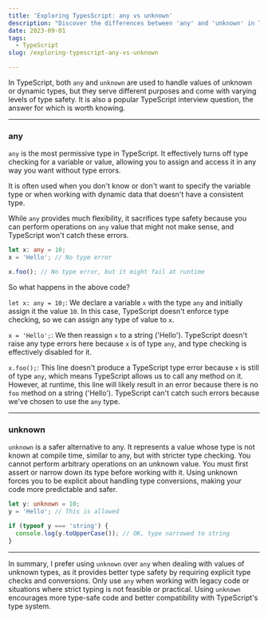 ```yaml
---
title: 'Exploring TypesScript: any vs unknown'
description: "Discover the differences between 'any' and 'unknown' in TypeScript. Learn when to use each type for safer and more maintainable code."
date: 2023-09-01
tags:
  - TypeScript
slug: /exploring-typescript-any-vs-unknown

---
```


In TypeScript, both `any` and `unknown` are used to handle values of unknown or dynamic types, but they serve different purposes and come with varying levels of type safety. It is also a popular TypeScript interview question, the answer for which is worth knowing.

---

### any

`any` is the most permissive type in TypeScript. It effectively turns off type checking for a variable or value, allowing you to assign and access it in any way you want without type errors.

It is often used when you don't know or don't want to specify the variable type or when working with dynamic data that doesn't have a consistent type.

While `any` provides much flexibility, it sacrifices type safety because you can perform operations on `any` value that might not make sense, and TypeScript won't catch these errors.

```ts
let x: any = 10;
x = 'Hello'; // No type error

x.foo(); // No type error, but it might fail at runtime
```

So what happens in the above code?

`let x: any = 10;`: We declare a variable `x` with the type `any` and initially assign it the value `10`. In this case, TypeScript doesn't enforce type checking, so we can assign any type of value to `x`.

`x = 'Hello';`: We then reassign `x` to a string ('Hello'). TypeScript doesn't raise any type errors here because `x` is of type `any`, and type checking is effectively disabled for it.

`x.foo();`: This line doesn't produce a TypeScript type error because `x` is still of type `any`, which means TypeScript allows us to call any method on it. However, at runtime, this line will likely result in an error because there is no `foo` method on a string ('Hello'). TypeScript can't catch such errors because we've chosen to use the `any` type.

---

### unknown

`unknown` is a safer alternative to any. It represents a value whose type is not known at compile time, similar to any, but with stricter type checking.
You cannot perform arbitrary operations on an unknown value. You must first assert or narrow down its type before working with it.
Using unknown forces you to be explicit about handling type conversions, making your code more predictable and safer.

```ts
let y: unknown = 10;
y = 'Hello'; // This is allowed

if (typeof y === 'string') {
  console.log(y.toUpperCase()); // OK, type narrowed to string
}
```

---

In summary, I prefer using `unknown` over `any` when dealing with values of unknown types, as it provides better type safety by requiring explicit type checks and conversions. Only use `any` when working with legacy code or situations where strict typing is not feasible or practical. Using `unknown` encourages more type-safe code and better compatibility with TypeScript's type system.
